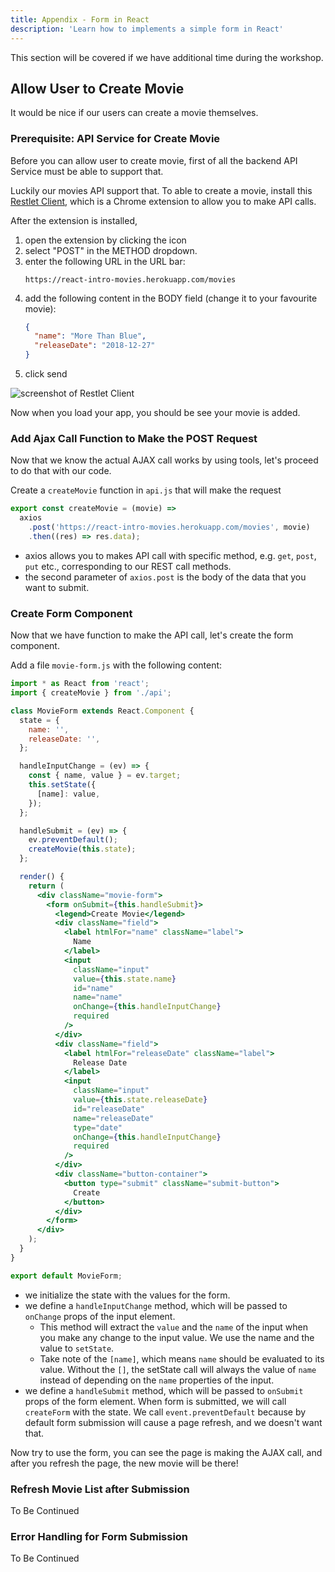 ```yaml
---
title: Appendix - Form in React
description: 'Learn how to implements a simple form in React'
---
```


This section will be covered if we have additional time during the workshop.

## Allow User to Create Movie

It would be nice if our users can create a movie themselves.

### Prerequisite: API Service for Create Movie

Before you can allow user to create movie, first of all the backend API Service must be able to support that.

Luckily our movies API support that. To able to create a movie, install this [Restlet Client][restlet-client], which is a Chrome extension to allow you to make API calls.

After the extension is installed,

1. open the extension by clicking the icon
1. select "POST" in the METHOD dropdown.
1. enter the following URL in the URL bar:
   ```
   https://react-intro-movies.herokuapp.com/movies
   ```
1. add the following content in the BODY field (change it to your favourite movie):
   ```json
   {
     "name": "More Than Blue",
     "releaseDate": "2018-12-27"
   }
   ```
1. click send

![screenshot of Restlet Client](https://res.cloudinary.com/djzsjzasg/image/upload/c_scale,w_900/v1674381690/malcolm-kee/restlet-client_hjlfml.png)

Now when you load your app, you should be see your movie is added.

### Add Ajax Call Function to Make the POST Request

Now that we know the actual AJAX call works by using tools, let's proceed to do that with our code.

Create a `createMovie` function in `api.js` that will make the request

```js
export const createMovie = (movie) =>
  axios
    .post('https://react-intro-movies.herokuapp.com/movies', movie)
    .then((res) => res.data);
```

- axios allows you to makes API call with specific method, e.g. `get`, `post`, `put` etc., corresponding to our REST call methods.
- the second parameter of `axios.post` is the body of the data that you want to submit.

### Create Form Component

Now that we have function to make the API call, let's create the form component.

Add a file `movie-form.js` with the following content:

```jsx
import * as React from 'react';
import { createMovie } from './api';

class MovieForm extends React.Component {
  state = {
    name: '',
    releaseDate: '',
  };

  handleInputChange = (ev) => {
    const { name, value } = ev.target;
    this.setState({
      [name]: value,
    });
  };

  handleSubmit = (ev) => {
    ev.preventDefault();
    createMovie(this.state);
  };

  render() {
    return (
      <div className="movie-form">
        <form onSubmit={this.handleSubmit}>
          <legend>Create Movie</legend>
          <div className="field">
            <label htmlFor="name" className="label">
              Name
            </label>
            <input
              className="input"
              value={this.state.name}
              id="name"
              name="name"
              onChange={this.handleInputChange}
              required
            />
          </div>
          <div className="field">
            <label htmlFor="releaseDate" className="label">
              Release Date
            </label>
            <input
              className="input"
              value={this.state.releaseDate}
              id="releaseDate"
              name="releaseDate"
              type="date"
              onChange={this.handleInputChange}
              required
            />
          </div>
          <div className="button-container">
            <button type="submit" className="submit-button">
              Create
            </button>
          </div>
        </form>
      </div>
    );
  }
}

export default MovieForm;
```

- we initialize the state with the values for the form.
- we define a `handleInputChange` method, which will be passed to `onChange` props of the input element.
  - This method will extract the `value` and the `name` of the input when you make any change to the input value. We use the name and the value to `setState`.
  - Take note of the `[name]`, which means `name` should be evaluated to its value. Without the `[]`, the setState call will always the value of `name` instead of depending on the `name` properties of the input.
- we define a `handleSubmit` method, which will be passed to `onSubmit` props of the form element. When form is submitted, we will call `createForm` with the state. We call `event.preventDefault` because by default form submission will cause a page refresh, and we doesn't want that.

Now try to use the form, you can see the page is making the AJAX call, and after you refresh the page, the new movie will be there!

### Refresh Movie List after Submission

To Be Continued

### Error Handling for Form Submission

To Be Continued

[restlet-client]: https://chrome.google.com/webstore/detail/restlet-client-rest-api-t/aejoelaoggembcahagimdiliamlcdmfm?hl=en
